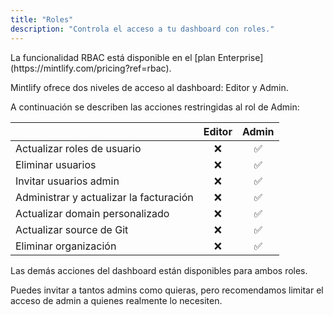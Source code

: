 ```yaml
---
title: "Roles"
description: "Controla el acceso a tu dashboard con roles."
---
```


<Info>
  La funcionalidad RBAC está disponible en el [plan Enterprise](https://mintlify.com/pricing?ref=rbac).
</Info>

Mintlify ofrece dos niveles de acceso al dashboard: Editor y Admin.

A continuación se describen las acciones restringidas al rol de Admin:

|                         | Editor | Admin |
| ----------------------- | :----: | :---: |
| Actualizar roles de usuario |   ❌   |  ✅   |
| Eliminar usuarios       |   ❌   |  ✅   |
| Invitar usuarios admin  |   ❌   |  ✅   |
| Administrar y actualizar la facturación |   ❌   |  ✅   |
| Actualizar domain personalizado |   ❌   |  ✅   |
| Actualizar source de Git |   ❌   |  ✅   |
| Eliminar organización   |   ❌   |  ✅   |

Las demás acciones del dashboard están disponibles para ambos roles.

Puedes invitar a tantos admins como quieras, pero recomendamos limitar el acceso de admin a quienes realmente lo necesiten.